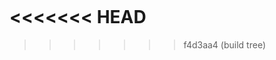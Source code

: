 ```java file=../../../_codes/tree-traversal/recursive/PreAndInOrderBuildTree.java title="/src/com/github/heliannuuthus/PreAndInOrderBuildTree.java" showLineNumbers

```
<<<<<<< HEAD
=======


>>>>>>> f4d3aa4 (build tree)

